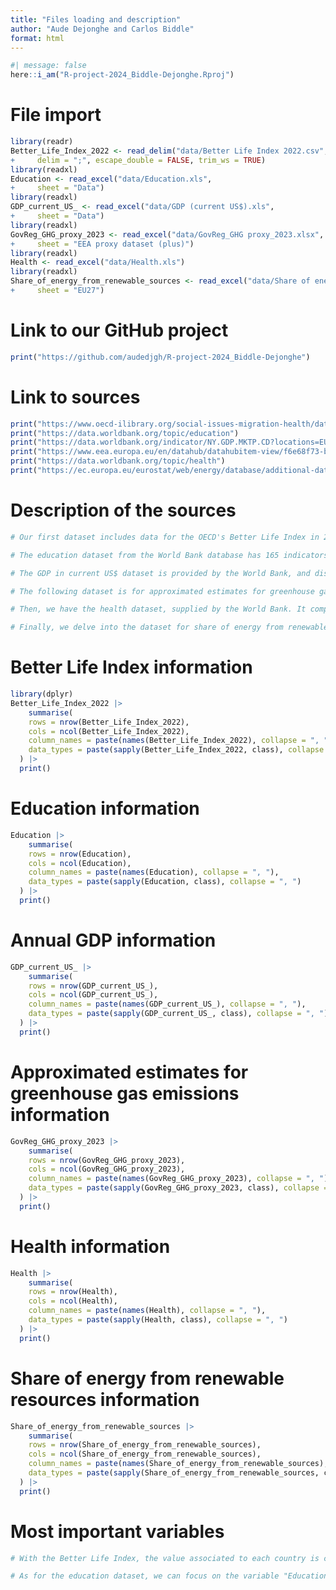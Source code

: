 ```yaml
---
title: "Files loading and description"
author: "Aude Dejonghe and Carlos Biddle"
format: html
---
```


```r
#| message: false
here::i_am("R-project-2024_Biddle-Dejonghe.Rproj")
```

# File import
```r
library(readr)
Better_Life_Index_2022 <- read_delim("data/Better Life Index 2022.csv", 
+     delim = ";", escape_double = FALSE, trim_ws = TRUE)
library(readxl)
Education <- read_excel("data/Education.xls", 
+     sheet = "Data")
library(readxl)
GDP_current_US_ <- read_excel("data/GDP (current US$).xls", 
+     sheet = "Data")
library(readxl)
GovReg_GHG_proxy_2023 <- read_excel("data/GovReg_GHG proxy_2023.xlsx", 
+     sheet = "EEA proxy dataset (plus)")
library(readxl)
Health <- read_excel("data/Health.xls")
library(readxl)
Share_of_energy_from_renewable_sources <- read_excel("data/Share of energy from renewable sources.xlsx", 
+     sheet = "EU27")
```

# Link to our GitHub project
```r
print("https://github.com/audedjgh/R-project-2024_Biddle-Dejonghe")
```

# Link to sources
```r
print("https://www.oecd-ilibrary.org/social-issues-migration-health/data/oecd-social-and-welfare-statistics/better-life-index-edition-2022_a4815531-en")
print("https://data.worldbank.org/topic/education")
print("https://data.worldbank.org/indicator/NY.GDP.MKTP.CD?locations=EU")
print("https://www.eea.europa.eu/en/datahub/datahubitem-view/f6e68f73-b494-4f8c-8c73-8a153a53f64a")
print("https://data.worldbank.org/topic/health")
print("https://ec.europa.eu/eurostat/web/energy/database/additional-data#Short%20assessment%20of%20renewable%20energy%20sources%20(SHARES)")
```

# Description of the sources
```r
# Our first dataset includes data for the OECD's Better Life Index in 2022. This compares well-being in all 27 EU countries, based on 11 topics concerning quality of life and material living conditions. Air pollution, life satisfaction, educational attainment, student skills, and years in education are among the indicators available.

# The education dataset from the World Bank database has 165 indicators to choose from, regarding education levels, employment, government investment and more. Some of the key aspects are enrolment rates, gender disparities, and pupil-teacher ratios. It classes nations - we'll consider all 27 EU countries - into 4 income groups (high income, upper middle income, lower middle income, low income).

# The GDP in current US$ dataset is provided by the World Bank, and displays annual data on the gross domestic product of countries worldwide. It's calculated with official exchange rates, without adjusting for inflation or purchasing power parity, and represents the monetary value of all finished goods and services produced in an economy.

# The following dataset is for approximated estimates for greenhouse gas emissions in different sectors across countries, sourced from the European Environment Agency Datahub. It offers estimates for total emissions along with industry-specific contributions, for instance, those relating to energy, transport, and agriculture. The data is crucial for policymakers, researchers and environmentalists to study progress in emission reductions,

# Then, we have the health dataset, supplied by the World Bank. It comprises an extensive collection of indicators to choose from, such as life expectancy, mortality rates, risk factors, disease-specific data, healthcare spending, and access to essential services.

# Finally, we delve into the dataset for share of energy from renewable resources from 2004 to 2022, issued by Eurostat. The short assessment of renewable energy sources (SHARES) tool provides in-depth statistics on the fraction of renewable energy sources to gross final energy consumption in EU member states. The data covers electricity, heating and cooling, and transport. Key points include national shares of renewable energy, normalised values for hydropower and wind power, and compliance with sustainability criteria.
```

# Better Life Index information
```r
library(dplyr)
Better_Life_Index_2022 |> 
    summarise(
    rows = nrow(Better_Life_Index_2022),  
    cols = ncol(Better_Life_Index_2022),
    column_names = paste(names(Better_Life_Index_2022), collapse = ", "),
    data_types = paste(sapply(Better_Life_Index_2022, class), collapse = ", ")
  ) |> 
  print()
```

# Education information
```r
Education |> 
    summarise(
    rows = nrow(Education),  
    cols = ncol(Education),
    column_names = paste(names(Education), collapse = ", "),
    data_types = paste(sapply(Education, class), collapse = ", ")
  ) |> 
  print()
```

# Annual GDP information
```r
GDP_current_US_ |> 
    summarise(
    rows = nrow(GDP_current_US_),  
    cols = ncol(GDP_current_US_),
    column_names = paste(names(GDP_current_US_), collapse = ", "),
    data_types = paste(sapply(GDP_current_US_, class), collapse = ", ")
  ) |> 
  print()
```

# Approximated estimates for greenhouse gas emissions information
```r
GovReg_GHG_proxy_2023 |> 
    summarise(
    rows = nrow(GovReg_GHG_proxy_2023),  
    cols = ncol(GovReg_GHG_proxy_2023),
    column_names = paste(names(GovReg_GHG_proxy_2023), collapse = ", "),
    data_types = paste(sapply(GovReg_GHG_proxy_2023, class), collapse = ", ")
  ) |> 
  print()
```

# Health information
```r
Health |> 
    summarise(
    rows = nrow(Health),  
    cols = ncol(Health),
    column_names = paste(names(Health), collapse = ", "),
    data_types = paste(sapply(Health, class), collapse = ", ")
  ) |> 
  print()
```

# Share of energy from renewable resources information
```r
Share_of_energy_from_renewable_sources |> 
    summarise(
    rows = nrow(Share_of_energy_from_renewable_sources),  
    cols = ncol(Share_of_energy_from_renewable_sources),
    column_names = paste(names(Share_of_energy_from_renewable_sources), collapse = ", "),
    data_types = paste(sapply(Share_of_energy_from_renewable_sources, class), collapse = ", ")
  ) |> 
  print()
```

# Most important variables
```r
# With the Better Life Index, the value associated to each country is calculated as a weighted score of 11 topics. The topics are housing, income, jobs, community, education, environment, governance, health, life satisfaction, safety, and work-life balance.

# As for the education dataset, we can focus on the variable "Educational attainment, at least completed upper secondary, population 25+, total (%) (cumulative)", as it measures the proportion of the adult population with at least a high school diploma, which is a crucial idnicator of human capital development, and helps understand a country's workforce competitiveness.
```

